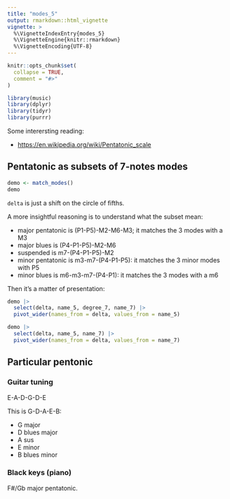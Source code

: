 ```yaml
---
title: "modes_5"
output: rmarkdown::html_vignette
vignette: >
  %\VignetteIndexEntry{modes_5}
  %\VignetteEngine{knitr::rmarkdown}
  %\VignetteEncoding{UTF-8}
---
```


```r
knitr::opts_chunk$set(
  collapse = TRUE,
  comment = "#>"
)
```

```r
library(music)
library(dplyr)
library(tidyr)
library(purrr)
```


Some interersting reading:

- <https://en.wikipedia.org/wiki/Pentatonic_scale>


## Pentatonic as subsets of 7-notes modes

```r
demo <- match_modes()
demo
```

`delta` is just a shift on the circle of fifths.

A more insightful reasoning is to understand what the subset mean:

- major pentatonic is (P1-P5)-M2-M6-M3; it matches the 3 modes with a M3
- major blues is (P4-P1-P5)-M2-M6
- suspended is m7-(P4-P1-P5)-M2
- minor pentatonic is m3-m7-(P4-P1-P5): it matches the 3 minor modes with P5
- minor blues is m6-m3-m7-(P4-P1): it matches the 3 modes with a m6


Then it's a matter of presentation:

```r
demo |>
  select(delta, name_5, degree_7, name_7) |>
  pivot_wider(names_from = delta, values_from = name_5)
```
```r
demo |>
  select(delta, name_5, name_7) |>
  pivot_wider(names_from = delta, values_from = name_7)
```


## Particular pentonic

### Guitar tuning

E-A-D-G-D-E

This is G-D-A-E-B:

- G major
- D blues major
- A sus
- E minor
- B blues minor

### Black keys (piano)

F#/Gb major pentatonic.
